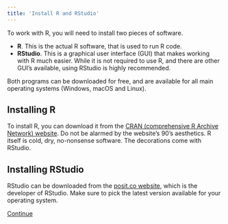 ```yaml
---
title: 'Install R and RStudio'
---
```


To work with R, you will need to install two pieces of software.

* **R**. This is the actual R software, that is used to run R code. 
* **RStudio**. This is a graphical user interface (GUI) that makes working with R much easier. While it is not required to use R, and there are other GUI's available, using RStudio is highly recommended.  

Both programs can be downloaded for free, and are available for all main operating systems (Windows, macOS and Linux).

## Installing R

To install R, you can download it from the [CRAN (comprehensive R Archive Network) website](https://cran.r-project.org/). Do not be alarmed by the website's 90's aesthetics. R itself is cold, dry, no-nonsense software. The decorations come with RStudio.   

## Installing RStudio

RStudio can be downloaded from the [posit.co website](https://posit.co/download/rstudio-desktop), which is the developer of RStudio. Make sure to pick the latest version available for your operating system.

[Continue](1_using-rstudio.qmd){.continue role="button"}
